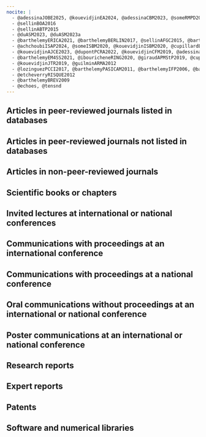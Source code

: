 ```yaml
---
nocite: |
  - @adessinaJOBE2025, @kouevidjinEA2024, @adessinaCBM2023, @someRMPD2023, @barthelemyMMS2023, @ailiCCR2023, @someCBM2022, @kouevidjinEFM2022, @beddaaCCC2022, @duMOM2021, @barthelemyIJES2021, @lavergneCCR2020, @duIJES2020, @barthelemyIJES2020_nlayersph, @barthelemyIJES2020_hilltrans, @adessinaMOM2020, @achourCBM2020, @sellinES2019, @giraudMOM2019, @barthelemyIJES2019, @adessinaCCR2019, @adelinetGEOPHYSICS2019, @lozinguezCBM2018, @lavergneCCR2018, @adessinaIJES2017, @barthelemyIJSS2016, @barthelemyIJNAMG2012, @barthelemyIJRMMS2009, @barthelemyIJSS2009, @barthelemyTIPM2009, @maghousEJM2008, @leCRAS2008, @marmierIJNAMG2007, @dormieuxCRAS2006, @hellmichEJM2004, @deudeIJNAMG2004, @barthelemyIJNAMG2004, @barthelemyCRAS2003_fisfrot, @barthelemyCRAS2003_homnonlin, @barthelemyCG2003
  - @sellinBOA2016
  - @sellinABTP2015
  - @duASM2023, @duASM2023a
  - @barthelemyERICA2021, @barthelemyBERLIN2017, @sellinAFGC2015, @barthelemyMASCATE2008, @barthelemyTHEHAGUE2007
  - @achchoubiISAP2024, @someISBM2020, @kouevidjinISBM2020, @cupillardEAGE2020, @adessinaEUROCORR2019, @lozinguezEUROCORR2016, @sellinMSLB2015, @barthelemyCONCREEP2015, @sellinAMS2014, @barthelemyARMA2011, @cherelEAGE2010, @jeanninUSRMS2007, @barthelemyMESO2007, @jeanninARMA2006, @barthelemyBIOT2005, @barthelemyEUROC2003, @barthelemyBIOT2002
  - @kouevidjinAJCE2023, @dupontPCRA2022, @kouevidjinCFM2019, @adessinaCFM2017, @sellinGC2015, @jarrigeJEMP2010, @barthelemyCFM2007, @barthelemyCFM2005, @barthelemyCFM2003
  - @barthelemyEM4SS2021, @ibouricheneRING2020, @giraudAPMStP2019, @cupillardAGU2019, @barthelemyAPMStP2019, @lozinguezJST2017, @lavergneJOA2017, @barthelemyMAI2017, @barthelemyICPDF2017, @sanahujaEMI2016, @lavergneEMI2016, @giraudEMI2016, @barthelemyEMI2016, @barthelemyDGITM2016, @lozinguezJOA2015, @sellinJOA2014, @barthelemyAAPG2009
  - @kouevidjinJTR2019, @guilminARMA2012
  - @lozinguezPCCI2017, @barthelemyPASICAM2011, @barthelemyIFP2006, @barthelemyPhD2005
  - @etcheverryRISQUE2012
  - @barthelemyBREV2009
  - @echoes, @tensnd
---
```


## Articles in peer-reviewed journals listed in databases

::: {#refs-acl}
:::

## Articles in peer-reviewed journals not listed in databases

::: {#refs-acln}
:::

## Articles in non-peer-reviewed journals

::: {#refs-ascl}
:::

## Scientific books or chapters

::: {#refs-os}
:::

## Invited lectures at international or national conferences

::: {#refs-inv}
:::

## Communications with proceedings at an international conference

::: {#refs-acti}
:::

## Communications with proceedings at a national conference

::: {#refs-actn}
:::

## Oral communications without proceedings at an international or national conference

::: {#refs-com}
:::

## Poster communications at an international or national conference

::: {#refs-aff}
:::

## Research reports

::: {#refs-rapp}
:::

## Expert reports

::: {#refs-rappex}
:::

## Patents

::: {#refs-brev}
:::

## Software and numerical libraries

::: {#refs-log}
:::

